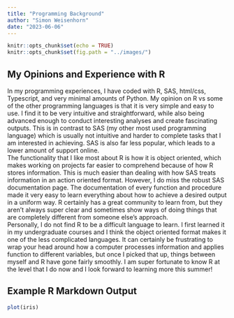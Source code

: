 ```yaml
---
title: "Programming Background"
author: "Simon Weisenhorn"
date: "2023-06-06"
---
```


```r
knitr::opts_chunk$set(echo = TRUE)
knitr::opts_chunk$set(fig.path = "../images/")
```

## My Opinions and Experience with R

  In my programming experiences, I have coded with R, SAS, html/css, Typescript,
and very minimal amounts of Python. My opinion on R vs some of the other 
programming languages is that it is very simple and easy to use. I find it to be
very intuitive and straightforward, while also being advanced enough to conduct
interesting analyses and create fascinating outputs. This is in contrast to SAS
(my other most used programming language) which is usually not intuitive and 
harder to complete tasks that I am interested in achieving. SAS is also far less
popular, which leads to a lower amount of support online.  
  The functionality that I like most about R is how it is object oriented, which
makes working on projects far easier to comprehend because of how R stores 
information. This is much easier than dealing with how SAS treats information
in an action oriented format. However, I do miss the robust SAS documentation
page. The documentation of every function and procedure made it very easy to 
learn everything about how to achieve a desired output in a uniform way. R
certainly has a great community to learn from, but they aren't always super 
clear and sometimes show ways of doing things that are completely different from
someone else's approach.  
  Personally, I do not find R to be a difficult language to learn. I first 
learned it in my undergraduate courses and I think the object oriented format
makes it one of the less complicated languages. It can certainly be frustrating
to wrap your head around how a computer processes information and applies
function to different variables, but once I picked that up, things between
myself and R have gone fairly smoothly. I am super fortunate to know R at the 
level that I do now and I look forward to learning more this summer!

## Example R Markdown Output

```r
plot(iris)
```
